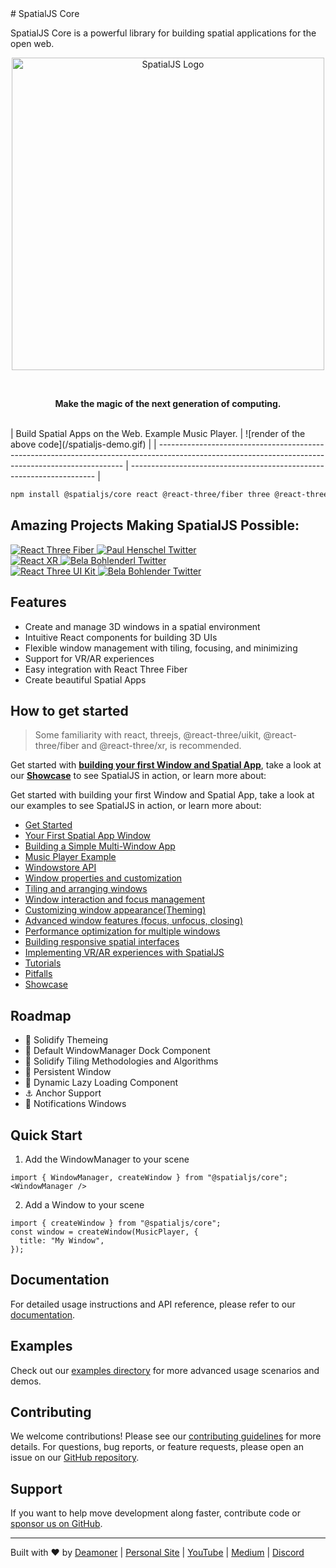 <div suppressHydrationWarning>
# SpatialJS Core

SpatialJS Core is a powerful library for building spatial applications for the open web. 
<br />
<p align="center">
  <img src="./main.png" width="500" alt="SpatialJS Logo" />
</p>
<br />
<p align="center" suppressHydrationWarning>
  <strong style={{ fontSize: '1.5em', color: '#4a90e2' }} suppressHydrationWarning>
    Make the magic of the next generation of computing. 
  </strong>
</p>
<br />
| Build Spatial Apps on the Web. Example Music Player. | ![render of the above code](/spatialjs-demo.gif) |
| --------------------------------------------------------------------------------------------------------------------------------------------------- | --------------------------------------------------------------------- |


```bash
npm install @spatialjs/core react @react-three/fiber three @react-three/uikit
```

## Amazing Projects Making SpatialJS Possible:
<div style={{ display: 'flex', justifyContent: 'center', alignItems: 'center', gap: '20px', marginBottom: '20px', flexWrap: 'wrap' }}>
  <div style={{ display: 'flex', flexDirection: 'column', alignItems: 'center', gap: '10px' }}>
    <a href="https://github.com/pmndrs/react-three-fiber" target="_blank" rel="noopener noreferrer">
      <img src="https://img.shields.io/badge/React_Three_Fiber-000000?style=for-the-badge&logo=react&logoColor=white" alt="React Three Fiber" />
    </a>
    <a href="https://twitter.com/0xca0a" target="_blank" rel="noopener noreferrer">
      <img src="https://img.shields.io/badge/@0xca0a-000000?style=for-the-badge&logo=twitter&logoColor=white" alt="Paul Henschel Twitter" />
    </a>
  </div>
  <div style={{ display: 'flex', flexDirection: 'column', alignItems: 'center', gap: '10px' }}>
    <a href="https://github.com/pmndrs/react-xr" target="_blank" rel="noopener noreferrer">
      <img src="https://img.shields.io/badge/React_XR-000000?style=for-the-badge&logo=react&logoColor=white" alt="React XR" />
    </a>
    <a href="https://twitter.com/BelaBohlender" target="_blank" rel="noopener noreferrer">
      <img src="https://img.shields.io/badge/@BelaBohlender-000000?style=for-the-badge&logo=twitter&logoColor=white" alt="Bela Bohlenderl Twitter" />
    </a>
  </div>
  <div style={{ display: 'flex', flexDirection: 'column', alignItems: 'center', gap: '10px' }}>
    <a href="https://github.com/pmndrs/uikit" target="_blank" rel="noopener noreferrer">
      <img src="https://img.shields.io/badge/React_Three_UI_Kit-000000?style=for-the-badge&logo=react&logoColor=white" alt="React Three UI Kit" />
    </a>
    <a href="https://twitter.com/BelaBohlender" target="_blank" rel="noopener noreferrer">
      <img src="https://img.shields.io/badge/@BelaBohlender-000000?style=for-the-badge&logo=twitter&logoColor=white" alt="Bela Bohlender Twitter" />
    </a>
  </div>
</div>

## Features

- Create and manage 3D windows in a spatial environment
- Intuitive React components for building 3D UIs
- Flexible window management with tiling, focusing, and minimizing
- Support for VR/AR experiences
- Easy integration with React Three Fiber
- Create beautiful Spatial Apps

## How to get started

> Some familiarity with
react, threejs, @react-three/uikit, @react-three/fiber and @react-three/xr, is recommended.

Get started with **[building your first Window and Spatial App](./first-window.md)**, take a look at our **[Showcase](./examples.md)** to see SpatialJS in action, or learn more about:

Get started with building your first Window and Spatial App, take a look at our examples to see SpatialJS in action, or learn more about:
- [Get Started](./get-started.mdx)
- [Your First Spatial App Window](./first-window.md)
- [Building a Simple Multi-Window App](./tutorials/simple-multi-window.mdx)
- [Music Player Example](./tutorials/music-player.mdx)
- [Windowstore API](./window-store.mdx)
- [Window properties and customization](./properties-customization.mdx)
- [Tiling and arranging windows](./tiling-arranging.mdx)
- [Window interaction and focus management](./interaction-focus.mdx)
- [Customizing window appearance(Theming)](./appearance.mdx)
- [Advanced window features (focus, unfocus, closing)](./advanced-features.mdx)
- [Performance optimization for multiple windows](./performance/multiple-windows.mdx)
- [Building responsive spatial interfaces](./interfaces/responsive-design.mdx)
- [Implementing VR/AR experiences with SpatialJS](./vr-ar/implementation.mdx)
- [Tutorials](./tutorials/tutorials.mdx)
- [Pitfalls](./pitfalls.mdx)
- [Showcase](./examples.md)

## Roadmap 

- 🎨 Solidify Themeing 
- 🚢 Default WindowManager Dock Component 
- 🧩 Solidify Tiling Methodologies and Algorithms 
- 💾 Persistent Window
- 🔄 Dynamic Lazy Loading Component
- ⚓ Anchor Support 
- 🔔 Notifications Windows 

## Quick Start

1. Add the WindowManager to your scene  
```tsx
import { WindowManager, createWindow } from "@spatialjs/core";
<WindowManager />
```

2. Add a Window to your scene  
```tsx
import { createWindow } from "@spatialjs/core";
const window = createWindow(MusicPlayer, {
  title: "My Window",
});
```

## Documentation

For detailed usage instructions and API reference, please refer to our [documentation](https://www.spatialjs.dev/).

## Examples

Check out our [examples directory](https://www.spatialjs.dev/examples) for more advanced usage scenarios and demos.

## Contributing

We welcome contributions! Please see our [contributing guidelines](link_to_contributing_guidelines) for more details.
For questions, bug reports, or feature requests, please open an issue on our [GitHub repository](https://github.com/Deamoner/spatialjs).


## Support

If you want to help move development along faster, contribute code or [sponsor us on GitHub](https://github.com/sponsors/Deamoner).

---

Built with ❤️ by [Deamoner](https://twitter.com/spatialmatty) | [Personal Site](https://mattydavis.ca/) | [YouTube](https://www.youtube.com/@mattjdavis) | [Medium](https://medium.com/@mdavis-71283) | [Discord](https://discord.gg/tKNwtpDVJn)
</div>
